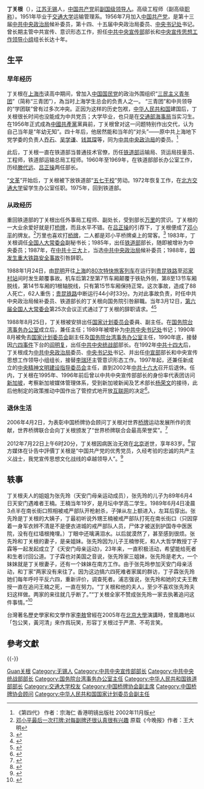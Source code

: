 {{Infobox Officeholder
|图像    =
|图像大小 = 225px
|图像说明 = 丁关根
|office1       = [[中央精神文明建设指导委员会|第一届中央精神文明建设指导委员会主任]]
|term_start1   = 1997年4月
|term_end1     = 2002年11月
|predecessor1  = 
|successor1    = [[李长春|李长春]]
|office2       = [[中央宣传思想工作领导小组|中央宣传思想工作领导小组]]组长
|term_start2   = 1992年9月
|term_end2     = 2002年11月
|predecessor2  = [[李瑞环|李瑞环]]
|successor2    = [[李长春|李长春]]
|office3       = [[中共中央政治局|中共中央政治局]]委员兼[[中共中央宣传部|中共中央宣传部]]部长
|term_start3   = 1992年9月
|term_end3     = 2002年11月15日
|predecessor3  = [[王忍之|王忍之]]
|successor3    = [[刘云山|刘云山]]
|office4       = [[中共中央统一战线工作部|中共中央统一战线工作部]]部长
|term_start4   = 1990年11月
|term_end4     = 1992年12月
|predecessor4  = [[阎明复|阎明复]]
|successor4    = [[王兆国|王兆国]]
|office5       = [[国务院台湾事务办公室|国务院台湾事务办公室]]主任
|term_start6   = 1988年
|term_end6     = 1990年
|predecessor6  = 
|successor6    = 王兆国
|office7       = [[中国共产党中央政治局|中国共产党中央政治局]]候补委员
|term_start7   = 1987年11月
|term_end7     = 1992年9月
|predecessor7  = 
|successor7    = 
|office8       = [[中华人民共和国铁道部|中华人民共和国铁道部]][[中华人民共和国国务院组成人员|部长]]
|term_start8   = 1985年
|term_end8     = 1988年
|predecessor8  = [[陈璞如|陈璞如]]
|successor8    = [[李森茂|李森茂]]
|姓名    = 丁关根
|原名    = |字  = |号  = 
|籍贯    = <!-- 籍贯不是出生地，请慎用  -->
|出生日期 = 1929年9月
|出生地点 = {{CHN-1928}}[[江蘇省_(中華民國)|江蘇省]][[无锡县|无锡县]]
|逝世日期 = {{Death date and age|2012|7|22|1929|9|0}}
|逝世地点 = {{CHN-1949}}[[北京市|北京市]]
|居处    = 
|政党    = {{CCP}}
|國籍    = {{PRC}}
|职业    = 政治家
|父母    = 
|配偶    = <!--{{marriage|姓名|}} -->
|子女    = 
|亲属    = 
|信仰    = [[无神论|无]]
|专业    = 
|母校    = [[交通大学|交通大学]]
|网站    = 
|签名    = 
|脚注    =
}}

'''丁关根'''（{{bd|1929年|9月|2012年|7月22日|catIdx=Ding丁关根}}），[[江苏|江苏]][[无锡市|无锡]]人，[[中国共产党|中国共产党]]前[[国家级副职|副国级]][[党和国家领导人|领导人]]。高级工程师（副高级[[职称|职称]]）。1951年毕业于[[交通大学|交通大学]]运输管理系。1956年7月加入[[中国共产党|中国共产党]]，是第十三届[[中共中央政治局|中共中央政治局]]候补委员，第十四、十五届中央政治局委员、[[中国共产党中央书记处|中央书记处]]书记。曾长期主管中共宣传、意识形态工作，担任[[中共中央宣传部|中共中央宣传部]]部长和[[中央宣传思想工作领导小组|中央宣传思想工作领导小组]]组长长达十年。

== 生平 ==
=== 早年经历 ===
丁关根在[[上海市|上海市]]读高中期间，曾加入[[中国国民党|中国国民党]]的政治外围组织“[[三民主义青年团|三民主义青年团]]”（简称“三青团”），為当时上海学生总会的负责人之一。 “三青团”和中共领导的“学团联”曾有过多次冲突。正因为这样的历史包袱，[[中华人民共和国|中华人民共和国]]建国后，丁关根很长时间也没能成为中共党员；大学毕业，也只是在[[交通部海事局|交通部海事局]]当实习生。在1956年正式成為[[中國共產黨|中國共產黨]]黨員前，丁关根曾对这一问题特别作出交代，认为自己当年是“年幼无知”。四十年后，他居然能和当年的“对头”——原中共上海地下党学委的负责人[[乔石|乔石]]、[[吴学谦|吴学谦]]、[[钱其琛|钱其琛]]等，同为[[中共中央政治局|中共中央政治局]]的委员。<ref>《第四代》 作者：宗海仁 香港明镜出版社 2002年11月版</ref> 

此后，丁关根一直在铁道部当普通技术官僚，历任[[中华人民共和国铁道部|铁道部]]运输局、货运局技量员、工程师，铁道部运输总局工程师。1960年至1969年，在铁道部部长办公室工作，历经[[滕代远|滕代远]]、[[吕正操|吕正操]]两任部长。

“[[文革|文革]]”开始后，丁关根被下放铁道部“[[五七干校|五七干校]]”劳动。1972年恢复工作，在[[北方交通大学|北方交通大学]]留学生办公室任职。1975年，回到铁道部。

=== 从政经历 ===
重回铁道部的丁关根出任外事局工程师、副处长，受到部长[[万里|万里]]的赏识。丁关根的一大业余爱好就是打[[桥牌|桥牌]]，而且水平不错。在[[吕正操|吕正操]]的引荐下，丁关根便成了[[邓小平|邓小平]]的牌友。<ref>[http://www.china.com.cn/culture/txt/2009-11/10/content_18857494.htm 邓小平最后一次打牌:对每副牌还很认真很有兴趣] {{Wayback|url=http://www.china.com.cn/culture/txt/2009-11/10/content_18857494.htm |date=20200430104709 }} 原载《今晚报》作者：王大明</ref>万里也喜欢打[[桥牌|桥牌]]，二人都是邓小平桥牌桌上的常客。<ref>{{Cite web |url=http://www.people.com.cn/dadi/200002/20000201012003.html |title=伉俪副委员长的政坛佳话，大地2002年第98期 |accessdate=2010-07-17 |archive-date=2020-04-30 |archive-url=https://web.archive.org/web/20200430104709/http://www.people.com.cn/dadi/200002/20000201012003.html |dead-url=no }}</ref>  1983年，丁关根调任[[全国人大常委会|全国人大常委会]]副秘书长；1985年，出任[[中华人民共和国铁道部|铁道部]]部长，随即被增补为中央委员；1987年，在[[中共十三大|中共十三大]]上，当选[[中共中央政治局|中共中央政治局]]候补委员；1988年，[[中华人民共和国铁路事故列表|因发生重大铁路安全事故]]引咎辞职。

1988年1月24日，由[[昆明|昆明]]开往[[上海|上海]]的[[K79/80次列车|80次特快旅客列车]]在运行到[[贵昆铁路|贵昆铁路]]{{站|且午}}至[[邓家村站|邓家村站]]间时发生颠覆事故。机车后第2至第7节车厢颠覆于铁轨外侧，第8至13节车厢脱线，第14节车厢的1根轴脱线，只有第15节车厢保持正常。这次事故，造成了88人死亡，62人重伤；[[贵昆铁路|贵昆铁路]]中断运行44小时33分。为对此事故负责，时任中共中央政治局候补委员、铁道部长的丁关根向国务院引咎辭職。当年3月12日，[[第六届全国人大常委会|第六届全国人大常委会]]第25次会议正式通过了丁关根的辞职请求。<ref>{{Cite web |url=http://gaige.rednet.cn/c/2008/05/05/1499167.htm |title=1988年火车颠覆死亡88人 铁道部长丁关根辞职 |access-date=2010-07-17 |archive-url=https://web.archive.org/web/20171111094618/http://gaige.rednet.cn/c/2008/05/05/1499167.htm |archive-date=2017-11-11 |dead-url=yes }}</ref><ref>{{cite web |url=http://news.sohu.com/20120722/n348748405.shtml |title=资料：1988年时任铁道部长丁关根因事故引咎辞职 |accessdate=2012 |publisher=搜狐网 |work= |language=zh-hans |archive-date=2015-08-23 |archive-url=https://web.archive.org/web/20150823141346/http://news.sohu.com/20120722/n348748405.shtml |dead-url=no }}</ref>

1988年8月25日，丁关根被安排出任[[中华人民共和国国家计划委员会|国家计划委员会]]委員、副主任。在[[国务院台湾事务办公室|国务院台湾事务办公室]]成立后，兼任主任；1989年被增补为[[中共中央书记处|中共中央书记处]]书记；1990年8月被免去[[中华人民共和国国家计划委员会|国家计划委员会]]副主任及[[国务院台湾事务办公室|国务院台湾事务办公室]]主任，1990年底，接替因[[六四事件|六四事件]]下台的[[阎明复|阎明复]]，出任[[中共中央统战部|中共中央统战部]]部长。在1992年[[中共十四大|中共十四大]]后，丁关根成为[[中共中央政治局|中共中央政治局]]委员、[[中国共产党中央书记处|中央书记处]]书记、并出任[[中共中央宣传部|中宣部]]部长和中央宣传思想工作领导小组组长，接替[[李瑞环|李瑞环]]主管意识形态工作。1997年起，还兼任新成立的[[中央精神文明建设指导委员会|中央精神文明建设指导委员会]]主任，直到2002年[[中共十六大|中共十六大]]召开后退休。任内，丁关根在1995年、1996年前后曾以中共中央宣传部部长的身份率代表团访问[[新加坡|新加坡]]，考察新加坡媒体管理体系，受到新加坡新闻及艺术部长[[杨荣文|杨荣文]]的接待，此后他制定的政策推动中国作出了管控式地开放[[互联网|互联网]]的决定<ref>{{cite news |title=杨荣文：丁关根打开中国互联网大门 |url=http://www.zaobao.com/zg/zg120723_104.shtml |accessdate=2019-11-23 |work=联合早报 |publisher=联合早报网 |deadurl=yes |date=2012-07-23 |archiveurl=https://web.archive.org/web/20120723040647/http://www.zaobao.com/zg/zg120723_104.shtml |archivedate=2012-07-23 }}</ref>。

=== 退休生活 ===
2006年4月2日，为表彰中国桥牌协会顾问丁关根对世界[[桥牌|桥牌]]运动发展所作的贡献，世界桥牌联合会向丁关根颁发了“世界桥牌联合会最高荣誉奖”。<ref>{{Cite web |url=http://www.akqj.net/Article/ShowArticle.asp?ArticleID=180 |title=丁关根获世界桥牌联合会最高荣誉奖 |accessdate=2010-07-17 |archive-date=2007-04-21 |archive-url=https://archive.is/20070421224639/http://www.akqj.net/Article/ShowArticle.asp?ArticleID=180 |dead-url=no }}</ref>

2012年7月22日上午6时20分，丁关根因病医治无效在[[北京|北京]]逝世，享年83岁。<ref>{{cite web |url=http://news.xinhuanet.com/politics/2012-07/28/c_112559728.htm |title=丁关根同志遗体在京火化 |accessdate=2012 |publisher=新华网 |work= |language=zh-hans |archive-date=2015-08-21 |archive-url=https://web.archive.org/web/20150821101548/http://news.xinhuanet.com/politics/2012-07/28/c_112559728.htm |dead-url=no }}</ref>官方媒体在讣告中評價丁关根是“中国共产党的优秀党员，久经考验的忠诚的共产主义战士，我党宣传思想文化战线的卓越领导人”。<ref>{{cite web | url=http://news.cntv.cn/china/20120722/105765.shtml | title=原中央政治局委员丁关根同志逝世 | publisher=新华社 | accessdate=2012-07-22 | archive-date=2020-11-03 | archive-url=https://web.archive.org/web/20201103033632/http://news.cntv.cn/china/20120722/105765.shtml | dead-url=no }}</ref>

== 轶事 ==
丁关根夫人的姐姐为张先玲（天安门母亲运动成员），张先玲的儿子为89年6月4日天安门遇难者王楠。王楠当年19岁，是月坛中学高二学生。1989年6月4日凌晨3点半在南长街口照相被戒严部队开枪射杀，子弹从左上额进入，左耳后穿出。张先玲是丁关根的大姨子，丁最初听说外甥王楠被戒严部队打死在南长街口（只因穿着一身军衣辨不清是不是便衣进城的戒严部队人员，尸体才被送到护国寺中医医院，没有在红墙根掩埋。）丁眼中还噙满泪水。以后就漠然了，甚至感到很烦。张先玲和丁关根的妻子，是亲姐妹。张先玲因为儿子王楠惨死，和人大哲学教授丁子霖等一起发起成立了《天安门母亲运动》，23年来，一直积极活动，希望能给死者和生者讨回公道。丁子霖也对美国之音说，张先玲家三姐妹，张先玲是老大，一个妹妹就是丁关根妻子，还有一个妹妹在南方工作。由于张先玲参加天安门母亲活动，和丁家“两家没有来往了。因为这边搞六四死难者家属的群访，丁子霖张先玲她们每年呼吁平反六四，重新评价，调查死者。浦志强说，张先玲和她的丈夫王教授一直在追问王楠之死，一直在努力。“丁关根和他的夫人，至少不喜欢张先玲夫妇这样做。两家的来往就几乎断了。”“丁关根全家不赞成张先玲一家去执著追问这件事情。”<ref>{{Cite web |url=http://www.voachinese.com/content/reporters-notebook-20120725/1446459.html |title=中共宣传高官丁关根和六四死难者家属张先玲 |accessdate=2015-08-18 |archive-date=2016-03-05 |archive-url=https://web.archive.org/web/20160305004052/http://www.voachinese.com/content/reporters-notebook-20120725/1446459.html |dead-url=no }}</ref>

台灣著名歷史學家和文學作家[[李敖|李敖]]曾經在2005年在[[北京大學|北京大學]]演講時，曾風趣地以「包公笑，黃河清」來作爲玩笑，形容丁关根过于严肃、不苟言笑。

== 參考文獻 ==
{{Reflist|2}}

{{-}}
{{start box}}
{{s-ppo|{{cpc}}}}
{{s-new}}
{{s-title|[[中央精神文明建设指导委员会|中央精神文明建设指导委员会]]主任|1997年—2002年}}
{{s-after|[[李长春|李长春]]|rows=2}}
{{s-before|[[李瑞环|李瑞环]]}}
{{s-title|[[中央宣传思想工作领导小组|中央宣传思想工作领导小组]]组长|1992年—2002年}}
{{s-before|[[王忍之|王忍之]]}}
{{s-title|[[中共中央宣传部|中共中央宣传部]]部长|1992年—2002年11月15日}}
{{s-after|[[刘云山|刘云山]]}}
{{s-before|[[阎明复|阎明复]]}}
{{s-title|[[中共中央统一战线工作部|中共中央统一战线工作部]]部长|1990年—1992年}}
{{s-after|[[王兆国|王兆国]]}}
{{s-gov|prc}}
{{s-new}}
{{s-title|[[国务院台湾事务办公室|国务院台湾事务办公室]]主任|1988年—1990年}}
{{s-after|[[王兆国|王兆国]]}}
{{s-before|[[陈璞如|陈璞如]]}}
{{s-title|[[中华人民共和国铁道部|中华人民共和国铁道部]]部长|1985年—1988年}}
{{s-after|[[李森茂|李森茂]]}}
{{end box}}

{{中华人民共和国铁道部部长}}
{{中共中央政治局/13}}
{{中共中央政治局/14}}
{{中共中央政治局/15}}
{{中共中央书记处}}
{{中共中央宣传部部长}}
{{中共中央统战部部长}}
{{国务院/6|部门首长}}

{{Authority control}}
{{DEFAULTSORT:Ding丁关根}}
[[Category:丁姓|Guan关根]]
[[Category:无锡人|Category:无锡人]]
[[Category:中共中央宣传部部长|Category:中共中央宣传部部长]]
[[Category:中共中央统战部部长|Category:中共中央统战部部长]]
[[Category:国务院台湾事务办公室主任|Category:国务院台湾事务办公室主任]]
[[Category:中华人民共和国铁道部部长|Category:中华人民共和国铁道部部长]]
[[Category:交通大学校友|Category:交通大学校友]]
[[Category:中国桥牌协会副主席|Category:中国桥牌协会副主席]]
[[Category:中国桥牌协会顾问|Category:中国桥牌协会顾问]]
[[Category:中华人民共和国国家计划委员会副主任|Category:中华人民共和国国家计划委员会副主任]]